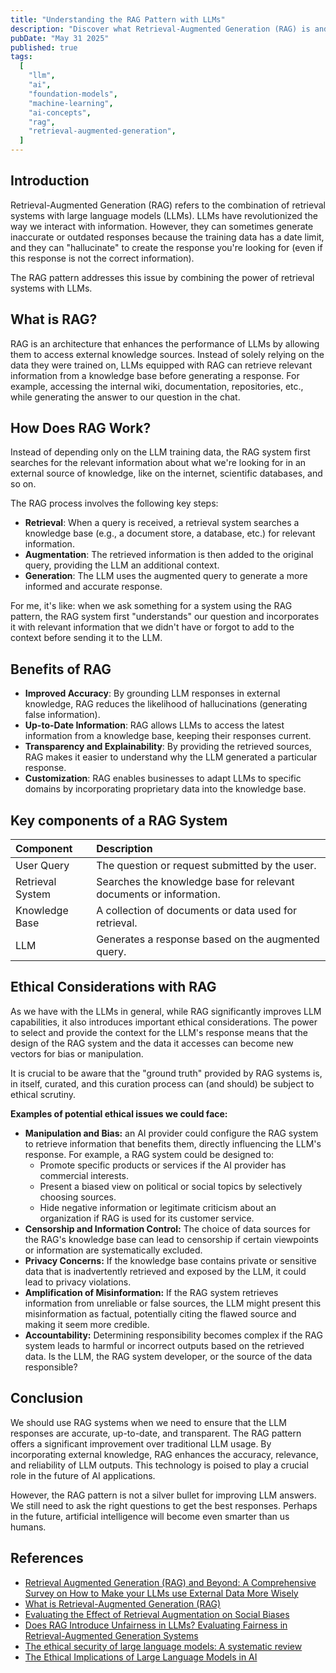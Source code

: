 ```yaml
---
title: "Understanding the RAG Pattern with LLMs"
description: "Discover what Retrieval-Augmented Generation (RAG) is and how it improves Large Language Model (LLM) responses by connecting them to external knowledge, reducing hallucinations and providing up-to-date information."
pubDate: "May 31 2025"
published: true
tags:
  [
    "llm",
    "ai",
    "foundation-models",
    "machine-learning",
    "ai-concepts",
    "rag",
    "retrieval-augmented-generation",
  ]
---
```


## Introduction

Retrieval-Augmented Generation (RAG) refers to the combination of retrieval systems with large language models (LLMs). LLMs have revolutionized the way we interact with information. However, they can sometimes generate inaccurate or outdated responses because the training data has a date limit, and they can "hallucinate" to create the response you're looking for (even if this response is not the correct information).

The RAG pattern addresses this issue by combining the power of retrieval systems with LLMs.

## What is RAG?

RAG is an architecture that enhances the performance of LLMs by allowing them to access external knowledge sources. Instead of solely relying on the data they were trained on, LLMs equipped with RAG can retrieve relevant information from a knowledge base before generating a response. For example, accessing the internal wiki, documentation, repositories, etc., while generating the answer to our question in the chat.

## How Does RAG Work?

Instead of depending only on the LLM training data, the RAG system first searches for the relevant information about what we're looking for in an external source of knowledge, like on the internet, scientific databases, and so on.

The RAG process involves the following key steps:

- **Retrieval**: When a query is received, a retrieval system searches a knowledge base (e.g., a document store, a database, etc.) for relevant information.
- **Augmentation**: The retrieved information is then added to the original query, providing the LLM an additional context.
- **Generation**: The LLM uses the augmented query to generate a more informed and accurate response.

For me, it's like: when we ask something for a system using the RAG pattern, the RAG system first "understands" our question and incorporates it with relevant information that we didn't have or forgot to add to the context before sending it to the LLM.

## Benefits of RAG

- **Improved Accuracy**: By grounding LLM responses in external knowledge, RAG reduces the likelihood of hallucinations (generating false information).
- **Up-to-Date Information**: RAG allows LLMs to access the latest information from a knowledge base, keeping their responses current.
- **Transparency and Explainability**: By providing the retrieved sources, RAG makes it easier to understand why the LLM generated a particular response.
- **Customization**: RAG enables businesses to adapt LLMs to specific domains by incorporating proprietary data into the knowledge base.

## Key components of a RAG System

| Component        | Description                                                        |
| :--------------- | :----------------------------------------------------------------- |
| User Query       | The question or request submitted by the user.                     |
| Retrieval System | Searches the knowledge base for relevant documents or information. |
| Knowledge Base   | A collection of documents or data used for retrieval.              |
| LLM              | Generates a response based on the augmented query.                 |

## Ethical Considerations with RAG

As we have with the LLMs in general, while RAG significantly improves LLM capabilities, it also introduces important ethical considerations. The power to select and provide the context for the LLM's response means that the design of the RAG system and the data it accesses can become new vectors for bias or manipulation.

It is crucial to be aware that the "ground truth" provided by RAG systems is, in itself, curated, and this curation process can (and should) be subject to ethical scrutiny.

**Examples of potential ethical issues we could face:**

- **Manipulation and Bias:** an AI provider could configure the RAG system to retrieve information that benefits them, directly influencing the LLM's response. For example, a RAG system could be designed to:
  - Promote specific products or services if the AI provider has commercial interests.
  - Present a biased view on political or social topics by selectively choosing sources.
  - Hide negative information or legitimate criticism about an organization if RAG is used for its customer service.
- **Censorship and Information Control:** The choice of data sources for the RAG's knowledge base can lead to censorship if certain viewpoints or information are systematically excluded.
- **Privacy Concerns:** If the knowledge base contains private or sensitive data that is inadvertently retrieved and exposed by the LLM, it could lead to privacy violations.
- **Amplification of Misinformation:** If the RAG system retrieves information from unreliable or false sources, the LLM might present this misinformation as factual, potentially citing the flawed source and making it seem more credible.
- **Accountability:** Determining responsibility becomes complex if the RAG system leads to harmful or incorrect outputs based on the retrieved data. Is the LLM, the RAG system developer, or the source of the data responsible?

## Conclusion

We should use RAG systems when we need to ensure that the LLM responses are accurate, up-to-date, and transparent. The RAG pattern offers a significant improvement over traditional LLM usage. By incorporating external knowledge, RAG enhances the accuracy, relevance, and reliability of LLM outputs. This technology is poised to play a crucial role in the future of AI applications.

However, the RAG pattern is not a silver bullet for improving LLM answers. We still need to ask the right questions to get the best responses. Perhaps in the future, artificial intelligence will become even smarter than us humans.

## References

- [Retrieval Augmented Generation (RAG) and Beyond: A Comprehensive Survey on How to Make your LLMs use External Data More Wisely](https://arxiv.org/abs/2409.14924)
- [What is Retrieval-Augmented Generation (RAG)](https://www.youtube.com/watch?v=T-D1OfcDW1M&ab_channel=IBMTechnology)
- [Evaluating the Effect of Retrieval Augmentation on Social Biases](https://arxiv.org/abs/2502.17611#)
- [Does RAG Introduce Unfairness in LLMs? Evaluating Fairness in Retrieval-Augmented Generation Systems](https://aclanthology.org/2025.coling-main.669.pdf)
- [The ethical security of large language models: A systematic review](https://www.researchgate.net/publication/388456218_The_ethical_security_of_large_language_models_A_systematic_review)
- [The Ethical Implications of Large Language Models in AI](https://www.computer.org/publications/tech-news/trends/ethics-of-large-language-models-in-ai)

